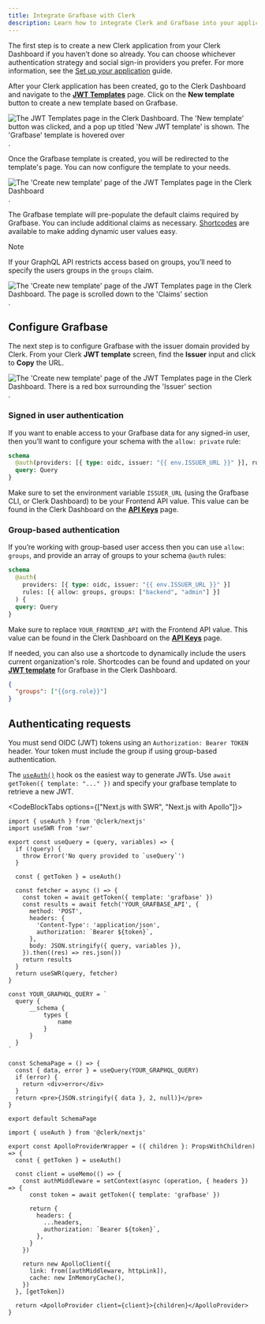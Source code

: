 ```yaml
---
title: Integrate Grafbase with Clerk
description: Learn how to integrate Clerk and Grafbase into your application
---
```


The first step is to create a new Clerk application from your Clerk Dashboard if you haven’t done so already. You can choose whichever authentication strategy and social sign-in providers you prefer. For more information, see the [Set up your application](/docs/quickstarts/setup-clerk) guide.

After your Clerk application has been created, go to the Clerk Dashboard and navigate to the **[JWT Templates](https://dashboard.clerk.com/last-active?path=jwt-templates)** page. Click on the **New template** button to create a new template based on Grafbase.

![The JWT Templates page in the Clerk Dashboard. The 'New template' button was clicked, and a pop up titled 'New JWT template' is shown. The 'Grafbase' template is hovered over](/docs/images/integrations/grafbase/jwt-template.webp).

Once the Grafbase template is created, you will be redirected to the template's page. You can now configure the template to your needs.

![The 'Create new template' page of the JWT Templates page in the Clerk Dashboard](/docs/images/integrations/grafbase/create-template.webp).

The Grafbase template will pre-populate the default claims required by Grafbase. You can include additional claims as necessary. [Shortcodes](/docs/backend-requests/making/jwt-templates#shortcodes) are available to make adding dynamic user values easy.

> [!NOTE]
> If your GraphQL API restricts access based on groups, you’ll need to specify the users groups in the `groups` claim.

![The 'Create new template' page of the JWT Templates page in the Clerk Dashboard. The page is scrolled down to the 'Claims' section](/docs/images/integrations/grafbase/template-shortcodes.webp).

## Configure Grafbase

The next step is to configure Grafbase with the issuer domain provided by Clerk. From your Clerk **JWT template** screen, find the **Issuer** input and click to **Copy** the URL.

![The 'Create new template' page of the JWT Templates page in the Clerk Dashboard. There is a red box surrounding the 'Issuer' section](/docs/images/integrations/grafbase/template-issuer.webp).

### Signed in user authentication

If you want to enable access to your Grafbase data for any signed-in user, then you’ll want to configure your schema with the `allow: private` rule:

```graphql
schema
  @auth(providers: [{ type: oidc, issuer: "{{ env.ISSUER_URL }}" }], rules: [{ allow: private }]) {
  query: Query
}
```

Make sure to set the environment variable `ISSUER_URL` (using the Grafbase CLI, or Clerk Dashboard) to be your Frontend API value. This value can be found in the Clerk Dashboard on the **[API Keys](https://dashboard.clerk.com/last-active?path=api-keys)** page.

### Group-based authentication

If you’re working with group-based user access then you can use `allow: groups`, and provide an array of groups to your schema `@auth` rules:

```graphql
schema
  @auth(
    providers: [{ type: oidc, issuer: "{{ env.ISSUER_URL }}" }]
    rules: [{ allow: groups, groups: ["backend", "admin"] }]
  ) {
  query: Query
}
```

Make sure to replace `YOUR_FRONTEND_API` with the Frontend API value. This value can be found in the Clerk Dashboard on the **[API Keys](https://dashboard.clerk.com/last-active?path=api-keys)** page.

If needed, you can also use a shortcode to dynamically include the users current organization's role. Shortcodes can be found and updated on your **[JWT template](https://dashboard.clerk.com/last-active?path=jwt-templates)** for Grafbase in the Clerk Dashboard.

```json
{
  "groups": ["{{org.role}}"]
}
```

## Authenticating requests

You must send OIDC (JWT) tokens using an `Authorization: Bearer TOKEN` header. Your token must include the group if using group-based authentication.

The [`useAuth()`](/docs/references/react/use-auth) hook os the easiest way to generate JWTs. Use `await getToken({ template: "..." })` and specify your grafbase template to retrieve a new JWT.

<CodeBlockTabs options={["Next.js with SWR", "Next.js with Apollo"]}>
  ```tsx
  import { useAuth } from '@clerk/nextjs'
  import useSWR from 'swr'

  export const useQuery = (query, variables) => {
    if (!query) {
      throw Error('No query provided to `useQuery`')
    }

    const { getToken } = useAuth()

    const fetcher = async () => {
      const token = await getToken({ template: 'grafbase' })
      const results = await fetch('YOUR_GRAFBASE_API', {
        method: 'POST',
        headers: {
          'Content-Type': 'application/json',
          authorization: `Bearer ${token}`,
        },
        body: JSON.stringify({ query, variables }),
      }).then((res) => res.json())
      return results
    }
    return useSWR(query, fetcher)
  }

  const YOUR_GRAPHQL_QUERY = `
  	query {
  		__schema {
  			types {
  				name
  			}
  		}
  	}
  `

  const SchemaPage = () => {
    const { data, error } = useQuery(YOUR_GRAPHQL_QUERY)
    if (error) {
      return <div>error</div>
    }
    return <pre>{JSON.stringify({ data }, 2, null)}</pre>
  }

  export default SchemaPage
  ```

  ```tsx
  import { useAuth } from '@clerk/nextjs'

  export const ApolloProviderWrapper = ({ children }: PropsWithChildren) => {
    const { getToken } = useAuth()

    const client = useMemo(() => {
      const authMiddleware = setContext(async (operation, { headers }) => {
        const token = await getToken({ template: 'grafbase' })

        return {
          headers: {
            ...headers,
            authorization: `Bearer ${token}`,
          },
        }
      })

      return new ApolloClient({
        link: from([authMiddleware, httpLink]),
        cache: new InMemoryCache(),
      })
    }, [getToken])

    return <ApolloProvider client={client}>{children}</ApolloProvider>
  }
  ```
</CodeBlockTabs>
